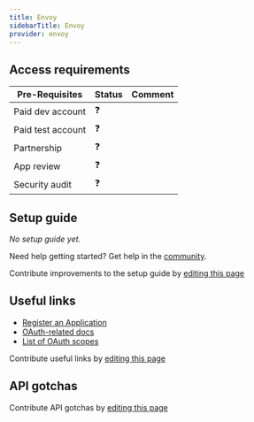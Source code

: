 ```yaml
---
title: Envoy
sidebarTitle: Envoy
provider: envoy
---
```




<Overview />
<PreBuiltTooling />
<PreBuiltUseCases />

## Access requirements
| Pre-Requisites | Status | Comment|
| - | - | - |
| Paid dev account | ❓ |  |
| Paid test account | ❓ |  |
| Partnership | ❓ | |
| App review | ❓ |  |
| Security audit | ❓ | |


## Setup guide

_No setup guide yet._

<Tip>Need help getting started? Get help in the [community](https://nango.dev/slack).</Tip>

<Note>Contribute improvements to the setup guide by [editing this page](https://github.com/nangohq/nango/tree/master/docs-v2/integrations/all/envoy.mdx)</Note>


## Useful links

-   [Register an Application](https://dashboard.envoy.com/dev-dashboard)
-   [OAuth-related docs](https://developers.envoy.com/hub/docs/authentication-for-a-public-unlisted-app)
-   [List of OAuth scopes](https://developers.envoy.com/hub/docs/scopes)

<Note>Contribute useful links by [editing this page](https://github.com/nangohq/nango/tree/master/docs-v2/integrations/all/envoy.mdx)</Note>

## API gotchas

<Note>Contribute API gotchas by [editing this page](https://github.com/nangohq/nango/tree/master/docs-v2/integrations/all/envoy.mdx)</Note>
